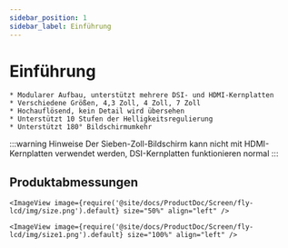 ```yaml
---
sidebar_position: 1
sidebar_label: Einführung
---
```



# Einführung

    * Modularer Aufbau, unterstützt mehrere DSI- und HDMI-Kernplatten
    * Verschiedene Größen, 4,3 Zoll, 4 Zoll, 7 Zoll
    * Hochauflösend, kein Detail wird übersehen
    * Unterstützt 10 Stufen der Helligkeitsregulierung
    * Unterstützt 180° Bildschirmumkehr

:::warning Hinweise
Der Sieben-Zoll-Bildschirm kann nicht mit HDMI-Kernplatten verwendet werden, DSI-Kernplatten funktionieren normal
:::

## Produktabmessungen

    <ImageView image={require('@site/docs/ProductDoc/Screen/fly-lcd/img/size.png').default} size="50%" align="left" />

    <ImageView image={require('@site/docs/ProductDoc/Screen/fly-lcd/img/size1.png').default} size="100%" align="left" />
